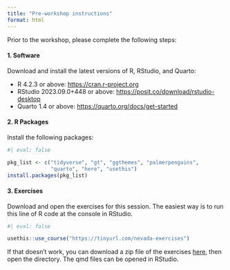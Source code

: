 ```yaml
---
title: "Pre-workshop instructions"
format: html
---
```


Prior to the workshop, please complete the following steps:

#### 1. Software

Download and install the latest versions of R, RStudio, and Quarto:

-   R 4.2.3 or above: <https://cran.r-project.org>
-   RStudio 2023.09.0+448 or above: <https://posit.co/download/rstudio-desktop>
-   Quarto 1.4 or above: <https://quarto.org/docs/get-started>

#### 2. R Packages

Install the following packages:

```r
#| eval: false

pkg_list <- c("tidyverse", "gt", "ggthemes", "palmerpenguins", 
              "quarto", "here", "usethis")
install.packages(pkg_list)
```

#### 3. Exercises

Download and open the exercises for this session. The easiest way is to run this line of R code at the console in RStudio.

```r
#| eval: false

usethis::use_course("https://tinyurl.com/nevada-exercises")
```

If that doesn't work, you can download a zip file of the exercises [here](https://github.com/quarto-asa/exercises), then open the directory. The qmd files can be opened in RStudio.
